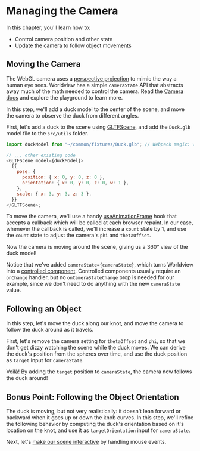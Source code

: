 
# Managing the Camera

In this chapter, you'll learn how to:

- Control camera position and other state
- Update the camera to follow object movements

## Moving the Camera

The WebGL camera uses a [perspective projection](https://webglfundamentals.org/webgl/lessons/webgl-3d-perspective.html) to mimic the way a human eye sees. Worldview has a simple `cameraState` API that abstracts away much of the math needed to control the camera. Read the [Camera docs](#/docs/api/camera) and explore the playground to learn more.

In this step, we'll add a duck model to the center of the scene, and move the camera to observe the duck from different angles.

First, let's add a duck to the scene using [GLTFScene](#/docs/commands/gltfscene), and add the `Duck.glb` model file to the `src/utils` folder.

```js
import duckModel from "~/common/fixtures/Duck.glb"; // Webpack magic: we actually import a URL pointing to a .glb file

// ... other existing code
<GLTFScene model={duckModel}>
  {{
    pose: {
      position: { x: 0, y: 0, z: 0 },
      orientation: { x: 0, y: 0, z: 0, w: 1 },
    },
    scale: { x: 3, y: 3, z: 3 },
  }}
</GLTFScene>;
```

To move the camera, we'll use a handy [useAnimationFrame](https://github.com/cruise-automation/webviz/tree/master/packages/%40cruise-automation/hooks) hook that accepts a callback which will be called at each browser repaint. In our case, whenever the callback is called, we'll increase a `count` state by 1, and use the `count` state to adjust the camera's `phi` and `thetaOffset`.

<MoveCamera />

Now the camera is moving around the scene, giving us a 360° view of the duck model!

Notice that we've added `cameraState={cameraState}`, which turns Worldview into a [controlled component](https://reactjs.org/docs/forms.html). Controlled components usually require an `onChange` handler, but no `onCameraStateChange` prop is needed for our example, since we don't need to do anything with the new `cameraState` value.

## Following an Object

In this step, let's move the duck along our knot, and move the camera to follow the duck around as it travels.

First, let's remove the camera setting for `thetaOffset` and `phi`, so that we don't get dizzy watching the scene while the duck moves. We can derive the duck's position from the spheres over time, and use the duck position as `target` input for `cameraState`.

<FollowObject />

Voilà! By adding the `target` position to `cameraState`, the camera now follows the duck around!

## Bonus Point: Following the Object Orientation

The duck is moving, but not very realistically: it doesn't lean forward or backward when it goes up or down the knob curves. In this step, we'll refine the following behavior by computing the duck's orientation based on it's location on the knot, and use it as `targetOrientation` input for `cameraState`.

<FollowObjectOrientation />

Next, let's [make our scene interactive](#/docs/tutorial/adding-interactivity) by handling mouse events.
